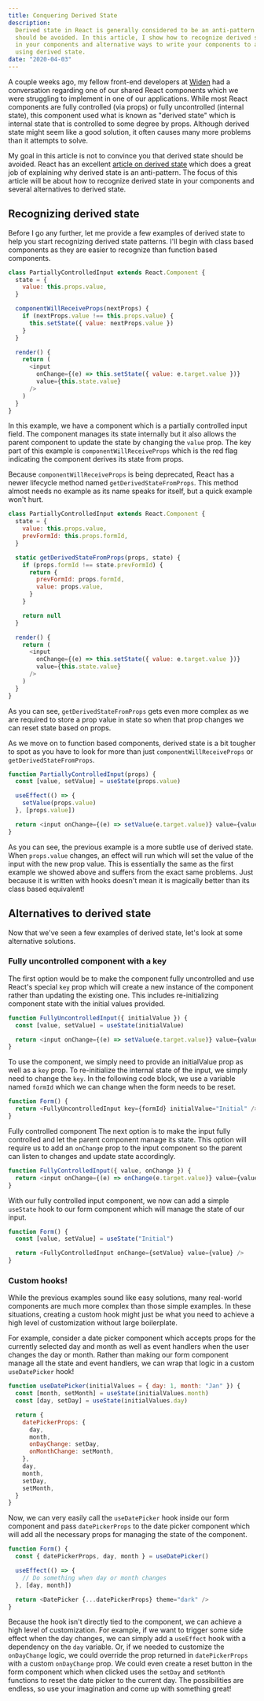 ```yaml
---
title: Conquering Derived State
description:
  Derived state in React is generally considered to be an anti-pattern that
  should be avoided. In this article, I show how to recognize derived state
  in your components and alternative ways to write your components to avoid
  using derived state.
date: "2020-04-03"
---
```


A couple weeks ago, my fellow front-end developers at
[Widen](https://www.widen.com) had a conversation regarding one of our
shared React components which we were struggling to implement in one of our
applications. While most React components are fully controlled (via props)
or fully uncontrolled (internal state), this component used what is known
as "derived state" which is internal state that is controlled to some
degree by props. Although derived state might seem like a good solution, it
often causes many more problems than it attempts to solve.

My goal in this article is not to convince you that derived state should be
avoided. React has an excellent
[article on derived state](https://reactjs.org/blog/2018/06/07/you-probably-dont-need-derived-state.html)
which does a great job of explaining why derived state is an anti-pattern.
The focus of this article will be about how to recognize derived state in
your components and several alternatives to derived state.

## Recognizing derived state

Before I go any further, let me provide a few examples of derived state to
help you start recognizing derived state patterns. I'll begin with class
based components as they are easier to recognize than function based
components.

```javascript showLineNumbers
class PartiallyControlledInput extends React.Component {
  state = {
    value: this.props.value,
  }

  componentWillReceiveProps(nextProps) {
    if (nextProps.value !== this.props.value) {
      this.setState({ value: nextProps.value })
    }
  }

  render() {
    return (
      <input
        onChange={(e) => this.setState({ value: e.target.value })}
        value={this.state.value}
      />
    )
  }
}
```

In this example, we have a component which is a partially controlled input
field. The component manages its state internally but it also allows the
parent component to update the state by changing the `value` prop. The key
part of this example is `componentWillReceiveProps` which is the red flag
indicating the component derives its state from props.

Because `componentWillReceiveProps` is being deprecated, React has a newer
lifecycle method named `getDerivedStateFromProps`. This method almost needs
no example as its name speaks for itself, but a quick example won't hurt.

```javascript showLineNumbers
class PartiallyControlledInput extends React.Component {
  state = {
    value: this.props.value,
    prevFormId: this.props.formId,
  }

  static getDerivedStateFromProps(props, state) {
    if (props.formId !== state.prevFormId) {
      return {
        prevFormId: props.formId,
        value: props.value,
      }
    }

    return null
  }

  render() {
    return (
      <input
        onChange={(e) => this.setState({ value: e.target.value })}
        value={this.state.value}
      />
    )
  }
}
```

As you can see, `getDerivedStateFromProps` gets even more complex as we are
required to store a prop value in state so when that prop changes we can
reset state based on props.

As we move on to function based components, derived state is a bit tougher
to spot as you have to look for more than just `componentWillReceiveProps`
or `getDerivedStateFromProps`.

```javascript showLineNumbers
function PartiallyControlledInput(props) {
  const [value, setValue] = useState(props.value)

  useEffect(() => {
    setValue(props.value)
  }, [props.value])

  return <input onChange={(e) => setValue(e.target.value)} value={value} />
}
```

As you can see, the previous example is a more subtle use of derived state.
When `props.value` changes, an effect will run which will set the value of
the input with the new prop value. This is essentially the same as the
first example we showed above and suffers from the exact same problems.
Just because it is written with hooks doesn't mean it is magically better
than its class based equivalent!

## Alternatives to derived state

Now that we've seen a few examples of derived state, let's look at some
alternative solutions.

### Fully uncontrolled component with a key

The first option would be to make the component fully uncontrolled and use
React's special `key` prop which will create a new instance of the
component rather than updating the existing one. This includes
re-initializing component state with the initial values provided.

```javascript showLineNumbers
function FullyUncontrolledInput({ initialValue }) {
  const [value, setValue] = useState(initialValue)

  return <input onChange={(e) => setValue(e.target.value)} value={value} />
}
```

To use the component, we simply need to provide an initialValue prop as
well as a `key` prop. To re-initialize the internal state of the input, we
simply need to change the `key`. In the following code block, we use a
variable named `formId` which we can change when the form needs to be
reset.

```javascript showLineNumbers
function Form() {
  return <FullyUncontrolledInput key={formId} initialValue="Initial" />
}
```

Fully controlled component The next option is to make the input fully
controlled and let the parent component manage its state. This option will
require us to add an `onChange` prop to the input component so the parent
can listen to changes and update state accordingly.

```javascript showLineNumbers
function FullyControlledInput({ value, onChange }) {
  return <input onChange={(e) => onChange(e.target.value)} value={value} />
}
```

With our fully controlled input component, we now can add a simple
`useState` hook to our form component which will manage the state of our
input.

```javascript showLineNumbers
function Form() {
  const [value, setValue] = useState("Initial")

  return <FullyControlledInput onChange={setValue} value={value} />
}
```

### Custom hooks!

While the previous examples sound like easy solutions, many real-world
components are much more complex than those simple examples. In these
situations, creating a custom hook might just be what you need to achieve a
high level of customization without large boilerplate.

For example, consider a date picker component which accepts props for the
currently selected day and month as well as event handlers when the user
changes the day or month. Rather than making our form component manage all
the state and event handlers, we can wrap that logic in a custom
`useDatePicker` hook!

```javascript showLineNumbers
function useDatePicker(initialValues = { day: 1, month: "Jan" }) {
  const [month, setMonth] = useState(initialValues.month)
  const [day, setDay] = useState(initialValues.day)

  return {
    datePickerProps: {
      day,
      month,
      onDayChange: setDay,
      onMonthChange: setMonth,
    },
    day,
    month,
    setDay,
    setMonth,
  }
}
```

Now, we can very easily call the `useDatePicker` hook inside our form
component and pass `datePickerProps` to the date picker component which
will add all the necessary props for managing the state of the component.

```javascript showLineNumbers
function Form() {
  const { datePickerProps, day, month } = useDatePicker()

  useEffect(() => {
    // Do something when day or month changes
  }, [day, month])

  return <DatePicker {...datePickerProps} theme="dark" />
}
```

Because the hook isn't directly tied to the component, we can achieve a
high level of customization. For example, if we want to trigger some side
effect when the day changes, we can simply add a `useEffect` hook with a
dependency on the `day` variable. Or, if we needed to customize the
`onDayChange` logic, we could override the prop returned in
`datePickerProps` with a custom `onDayChange` prop. We could even create a
reset button in the form component which when clicked uses the `setDay` and
`setMonth` functions to reset the date picker to the current day. The
possibilities are endless, so use your imagination and come up with
something great!
